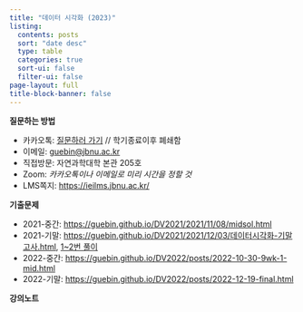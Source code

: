 ```yaml
---
title: "데이터 시각화 (2023)"
listing:
  contents: posts
  sort: "date desc"
  type: table
  categories: true
  sort-ui: false
  filter-ui: false
page-layout: full
title-block-banner: false
---
```


**질문하는 방법**

- 카카오톡: [질문하러 가기](http://pf.kakao.com/_xeexnxdG/chat) // 학기종료이후 폐쇄함
- 이메일: <guebin@jbnu.ac.kr>
- 직접방문: 자연과학대학 본관 205호 
- Zoom: *카카오톡이나 이메일로 미리 시간을 정할 것*
- LMS쪽지: <https://ieilms.jbnu.ac.kr/>

**기출문제**

- 2021-중간: <https://guebin.github.io/DV2021/2021/11/08/midsol.html>
- 2021-기말: <https://guebin.github.io/DV2021/2021/12/03/데이터시각화-기말고사.html>, [1~2번 풀이](https://guebin.github.io/DV2021/2021/12/20/데이터시각화-기말고사풀이.html)
- 2022-중간: <https://guebin.github.io/DV2022/posts/2022-10-30-9wk-1-mid.html>
- 2022-기말: <https://guebin.github.io/DV2022/posts/2022-12-19-final.html>

**강의노트** 

